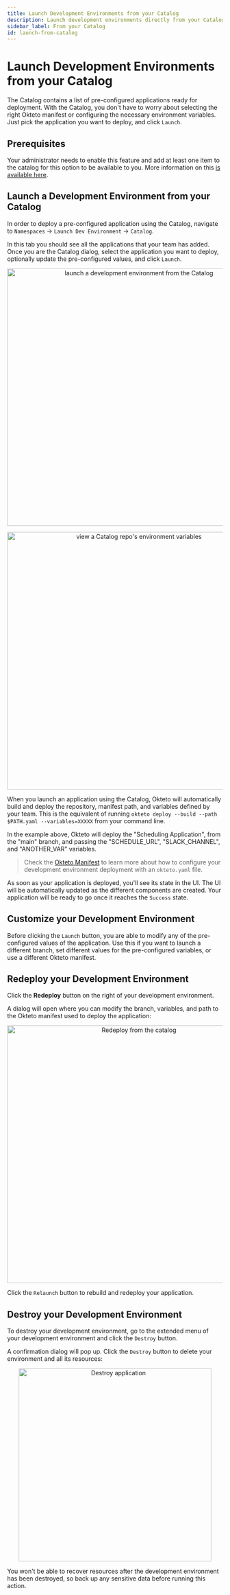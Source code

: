 ```yaml
---
title: Launch Development Environments from your Catalog
description: Launch development environments directly from your Catalog
sidebar_label: From your Catalog
id: launch-from-catalog
---
```



# Launch Development Environments from your Catalog <TiersList tiers="Scale Enterprise Self-Hosted" />

The Catalog contains a list of pre-configured applications ready for deployment. With the Catalog, you don't have to worry about selecting the right Okteto manifest or configuring the necessary environment variables. Just pick the application you want to deploy, and click `Launch`.

## Prerequisites

Your administrator needs to enable this feature and add at least one item to the catalog for this option to be available to you. More information on this [is available here](administration/catalog.mdx).

## Launch a Development Environment from your Catalog

In order to deploy a pre-configured application using the Catalog, navigate to `Namespaces` → `Launch Dev Environment` → `Catalog`.

In this tab you should see all the applications that your team has added. Once you are the Catalog dialog, select the application you want to deploy, optionally update the pre-configured values, and click `Launch`.

<p align="center">
  <Image
    src={require("@site/static/img/gc_launch_dev_env.png").default}
    alt="launch a development environment from the Catalog"
    width="600"
  />
</p>

<p align="center">
  <Image
    src={require("@site/static/img/gc_view_env_vars.png").default}
    alt="view a Catalog repo's environment variables"
    width="600"
  />
</p>

When you launch an application using the Catalog, Okteto will automatically build and deploy the repository, manifest path, and variables defined by your team. This is the equivalent of running `okteto deploy --build --path $PATH.yaml --variables=XXXXX` from your command line.

In the example above, Okteto will deploy the "Scheduling Application", from the "main" branch, and passing the "SCHEDULE_URL", "SLACK_CHANNEL", and "ANOTHER_VAR" variables.

> Check the [Okteto Manifest](reference/manifest.mdx) to learn more about how to configure your development environment deployment with an `okteto.yaml` file.

As soon as your application is deployed, you'll see its state in the UI. The UI will be automatically updated as the different components are created.
Your application will be ready to go once it reaches the `Success` state.

## Customize your Development Environment

Before clicking the `Launch` button, you are able to modify any of the pre-configured values of the application. Use this if you want to launch a different branch, set different values for the pre-configured variables, or use a different Okteto manifest.

## Redeploy your Development Environment

Click the **Redeploy** button on the right of your development environment.

A dialog will open where you can modify the branch, variables, and path to the Okteto manifest used to deploy the application:

<p align="center">
  <Image
    src={require("@site/static/img/redeploy-catalog.png").default}
    alt="Redeploy from the catalog"
    width="600"
  />
</p>

Click the `Relaunch` button to rebuild and redeploy your application.

## Destroy your Development Environment

To destroy your development environment, go to the extended menu of your development environment and click the `Destroy` button.

A confirmation dialog will pop up. Click the `Destroy` button to delete your environment and all its resources:

<p align="center">
  <Image
    src={require("@site/static/img/destroy-catalog.png").default}
    alt="Destroy application"
    width="450"
  />
</p>

You won't be able to recover resources after the development environment has been destroyed, so back up any sensitive data before running this action.
